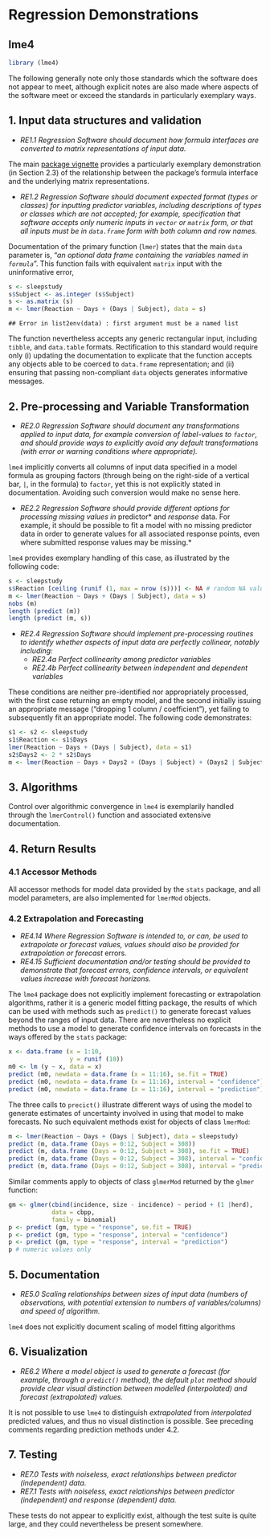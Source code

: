 # Regression Demonstrations

## lme4

```r
library (lme4)
```


The following generally note only those standards which the software does not
appear to meet, although explicit notes are also made where aspects of the
software meet or exceed the standards in particularly exemplary ways.


## 1. Input data structures and validation

- *RE1.1 Regression Software should document how formula interfaces are
  converted to matrix representations of input data.*

The main [package
vignette](https://cran.r-project.org/web/packages/lme4/vignettes/lmer.pdf)
provides a particularly exemplary demonstration (in Section 2.3) of the
relationship between the package's formula interface and the underlying matrix
representations.

- *RE1.2 Regression Software should document expected format (types or classes)
  for inputting predictor variables, including descriptions of types or classes
  which are not accepted; for example, specification that software accepts only
  numeric inputs in `vector` or `matrix` form, or that all inputs must be in
  `data.frame` form with both column and row names.*

Documentation of the primary function (`lmer`) states that the main `data`
parameter is, "*an optional data frame containing the variables named in
`formula`*". This function fails with equivalent `matrix` input with the
uninformative error,
```r
s <- sleepstudy
s$Subject <- as.integer (s$Subject)
s <- as.matrix (s)
m <- lmer(Reaction ~ Days + (Days | Subject), data = s)
```

    ## Error in list2env(data) : first argument must be a named list

The function nevertheless accepts any generic rectangular input,
including `tibble`, and `data.table` formats. Rectification to this standard
would require only (i) updating the documentation to explicate that the
function accepts any objects able to be coerced to `data.frame` representation;
and (ii) ensuring that passing non-compliant `data` objects generates
informative messages.


## 2. Pre-processing and Variable Transformation

- *RE2.0 Regression Software should document any transformations applied to
  input data, for example conversion of label-values to `factor`, and should
  provide ways to explicitly avoid any default transformations (with error or
  warning conditions where appropriate).*

`lme4` implicitly converts all columns of input data specified in a model
formula as grouping factors (through being on the right-side of a vertical bar,
`|`, in the formula) to `factor`, yet this is not explicitly stated in
documentation. Avoiding such conversion would make no sense here.

- *RE2.2 Regression Software should provide different options for processing
  missing values in *predictor* and *response* data. For example, it should be
  possible to fit a model with no missing predictor data in order to generate
  values for all associated response points, even where submitted response
  values may be missing.*

`lme4` provides exemplary handling of this case, as illustrated by the following code:
```r
s <- sleepstudy
s$Reaction [ceiling (runif (1, max = nrow (s)))] <- NA # random NA value in response variable
m <- lmer(Reaction ~ Days + (Days | Subject), data = s)
nobs (m)
length (predict (m))
length (predict (m, s))
```

- *RE2.4 Regression Software should implement pre-processing routines to
  identify whether aspects of input data are perfectly collinear, notably
  including:*
    - *RE2.4a Perfect collinearity among predictor variables*
    - *RE2.4b Perfect collinearity between independent and dependent variables*

These conditions are neither pre-identified nor appropriately processed, with the
first case returning an empty model, and the second initially issuing an
appropriate message ("dropping 1 column / coefficient"), yet failing to
subsequently fit an appropriate model. The following code demonstrates:

```r
s1 <- s2 <- sleepstudy
s1$Reaction <- s1$Days
lmer(Reaction ~ Days + (Days | Subject), data = s1)
s2$Days2 <- 2 * s2$Days
m <- lmer(Reaction ~ Days + Days2 + (Days | Subject) + (Days2 | Subject), data = s2)
```


## 3. Algorithms

Control over algorithmic convergence in `lme4` is exemplarily handled through
the `lmerControl()` function and associated extensive documentation.


## 4. Return Results

### 4.1 Accessor Methods

All accessor methods for model data provided by the `stats` package, and all
model parameters, are also implemented for `lmerMod` objects.

### 4.2 Extrapolation and Forecasting

- *RE4.14 Where Regression Software is intended to, or can, be used to
  extrapolate or forecast values, values should also be provided for
  extrapolation or forecast *errors*.*
- *RE4.15 Sufficient documentation and/or testing should be provided to
  demonstrate that forecast errors, confidence intervals, or equivalent values
  increase with forecast horizons.*

The `lme4` package does not explicitly implement forecasting or extrapolation
algorithms, rather it is a generic model fitting package, the results of which
can be used with methods such as `predict()` to generate forecast values beyond
the ranges of input data. There are nevertheless no explicit methods to use
a model to generate confidence intervals on forecasts in the ways offered by
the `stats` package:

```r
x <- data.frame (x = 1:10,
                 y = runif (10))
m0 <- lm (y ~ x, data = x)
predict (m0, newdata = data.frame (x = 11:16), se.fit = TRUE)
predict (m0, newdata = data.frame (x = 11:16), interval = "confidence")
predict (m0, newdata = data.frame (x = 11:16), interval = "prediction")
```
The three calls to `precict()` illustrate different ways of using the model to
generate estimates of uncertainty involved in using that model to make
forecasts. No such equivalent methods exist for objects of class `lmerMod`:


```r
m <- lmer(Reaction ~ Days + (Days | Subject), data = sleepstudy)
predict (m, data.frame (Days = 0:12, Subject = 308))
predict (m, data.frame (Days = 0:12, Subject = 308), se.fit = TRUE)
predict (m, data.frame (Days = 0:12, Subject = 308), interval = "confidence")
predict (m, data.frame (Days = 0:12, Subject = 308), interval = "prediction")
```

Similar comments apply to objects of class `glmerMod` returned by the `glmer` function:

```r
gm <- glmer(cbind(incidence, size - incidence) ~ period + (1 |herd),
            data = cbpp,
            family = binomial)
p <- predict (gm, type = "response", se.fit = TRUE)
p <- predict (gm, type = "response", interval = "confidence")
p <- predict (gm, type = "response", interval = "prediction")
p # numeric values only
```


## 5. Documentation


- *RE5.0 Scaling relationships between sizes of input data (numbers of
  observations, with potential extension to numbers of variables/columns) and
  speed of algorithm.*

`lme4` does not explicitly document scaling of model fitting algorithms 

## 6. Visualization

- *RE6.2 Where a model object is used to generate a forecast (for example,
  through a `predict()` method), the default `plot` method should provide clear
  visual distinction between modelled (interpolated) and forecast
  (extrapolated) values.*

It is not possible to use `lme4` to distinguish *extrapolated* from
*interpolated* predicted values, and thus no visual distinction is possible.
See preceding comments regarding prediction methods under 4.2.


## 7. Testing

- *RE7.0 Tests with noiseless, exact relationships between predictor
  (independent) data.*
- *RE7.1 Tests with noiseless, exact relationships between predictor
  (independent) and response (dependent) data.*

These tests do not appear to explicitly exist, although the test suite is quite
large, and they could nevertheless be present somewhere.
